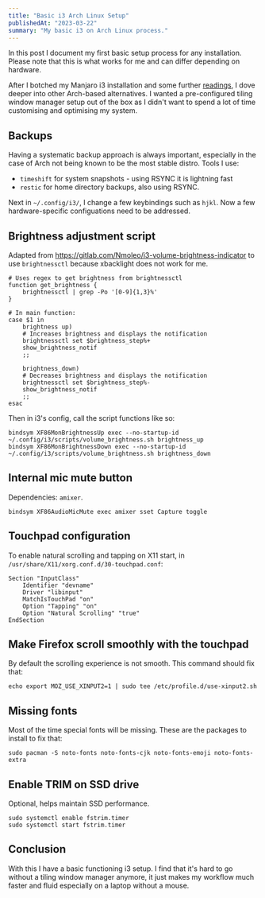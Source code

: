 ```yaml
---
title: "Basic i3 Arch Linux Setup"
publishedAt: "2023-03-22"
summary: "My basic i3 on Arch Linux process."
---
```


In this post I document my first basic setup process for any installation. Please note that this is what works for me and can differ depending on hardware.

After I botched my Manjaro i3 installation and some further [readings](https://manjarno.snorlax.sh/), I dove deeper into other Arch-based alternatives. I wanted a pre-configured tiling window manager setup out of the box as I didn't want to spend a lot of time customising and optimising my system.

## Backups

Having a systematic backup approach is always important, especially in the case of Arch not being known to be the most stable distro. Tools I use:

- `timeshift` for system snapshots - using RSYNC it is lightning fast
- `restic` for home directory backups, also using RSYNC.

Next in `~/.config/i3/`, I change a few keybindings such as `hjkl`. Now a few hardware-specific configuations need to be addressed.

## Brightness adjustment script

Adapted from https://gitlab.com/Nmoleo/i3-volume-brightness-indicator to use `brightnessctl` because xbacklight does not work for me.

```shell
# Uses regex to get brightness from brightnessctl
function get_brightness {
    brightnessctl | grep -Po '[0-9]{1,3}%'
}

# In main function:
case $1 in
    brightness up)
    # Increases brightness and displays the notification
    brightnessctl set $brightness_step%+
    show_brightness_notif
    ;;

    brightness_down)
    # Decreases brightness and displays the notification
    brightnessctl set $brightness_step%-
    show_brightness_notif
    ;;
esac
```

Then in i3's config, call the script functions like so:

```shell
bindsym XF86MonBrightnessUp exec --no-startup-id ~/.config/i3/scripts/volume_brightness.sh brightness_up
bindsym XF86MonBrightnessDown exec --no-startup-id ~/.config/i3/scripts/volume_brightness.sh brightness_down
```

## Internal mic mute button

Dependencies: `amixer`.

```shell
bindsym XF86AudioMicMute exec amixer sset Capture toggle
```

## Touchpad configuration

To enable natural scrolling and tapping on X11 start, in `/usr/share/X11/xorg.conf.d/30-touchpad.conf`:

```shell
Section "InputClass"
    Identifier "devname"
    Driver "libinput"
    MatchIsTouchPad "on"
    Option "Tapping" "on"
    Option "Natural Scrolling" "true"
EndSection

```

## Make Firefox scroll smoothly with the touchpad

By default the scrolling experience is not smooth. This command should fix that:

```shell
echo export MOZ_USE_XINPUT2=1 | sudo tee /etc/profile.d/use-xinput2.sh
```

## Missing fonts

Most of the time special fonts will be missing. These are the packages to install to fix that:

```shell
sudo pacman -S noto-fonts noto-fonts-cjk noto-fonts-emoji noto-fonts-extra
```

## Enable TRIM on SSD drive

Optional, helps maintain SSD performance.

```shell
sudo systemctl enable fstrim.timer
sudo systemctl start fstrim.timer
```

## Conclusion

With this I have a basic functioning i3 setup. I find that it's hard to go without a tiling window manager anymore, it just makes my workflow much faster and fluid especially on a laptop without a mouse.
